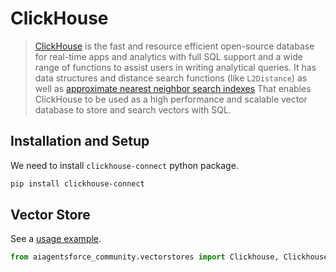 # ClickHouse

> [ClickHouse](https://clickhouse.com/) is the fast and resource efficient open-source database for real-time 
> apps and analytics with full SQL support and a wide range of functions to assist users in writing analytical queries. 
> It has data structures and distance search functions (like `L2Distance`) as well as 
> [approximate nearest neighbor search indexes](https://clickhouse.com/docs/en/engines/table-engines/mergetree-family/annindexes) 
> That enables ClickHouse to be used as a high performance and scalable vector database to store and search vectors with SQL.


## Installation and Setup

We need to install `clickhouse-connect` python package.

```bash
pip install clickhouse-connect
```

## Vector Store

See a [usage example](/docs/integrations/vectorstores/clickhouse).

```python
from aiagentsforce_community.vectorstores import Clickhouse, ClickhouseSettings
```

